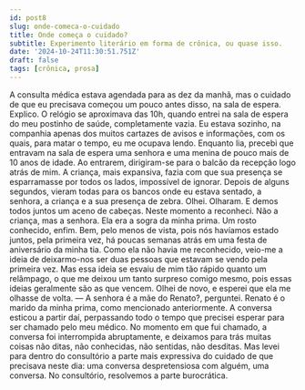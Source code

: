 ```yaml
---
id: post8
slug: onde-comeca-o-cuidado
title: Onde começa o cuidado?
subtitle: Experimento literário em forma de crônica, ou quase isso.
date: '2024-10-24T11:30:51.751Z'
draft: false
tags: [crônica, prosa]
---
```


A consulta médica estava agendada para as dez da manhã, mas o cuidado de que eu precisava
começou um pouco antes disso, na sala de espera. Explico. O relógio se aproximava das 10h, 
quando entrei na sala de espera do meu postinho de saúde, completamente vazia.
Eu estava sozinho, na companhia apenas dos muitos cartazes de avisos e informações,
com os quais, para matar o tempo, eu me ocupava lendo. Enquanto lia, 
precebi que entravam na sala de espera uma senhora e uma menina de pouco mais de 10 anos
de idade. Ao entrarem, dirigiram-se para o balcão da recepção logo
atrás de mim. A criança, mais expansiva, fazia com que sua 
presença se esparramasse por todos os lados, impossível de ignorar. 
Depois de alguns segundos, vieram todas para os bancos onde eu estava sentado,
a senhora, a criança e a sua presença de zebra. Olhei. Olharam. 
E demos todos juntos um aceno de cabeças. Neste momento a reconheci. 
Não a criança, mas a senhora. Ela era a sogra da minha prima. Um rosto conhecido, enfim. 
Bem, pelo menos de vista, pois nós havíamos estado juntos, pela primeira vez, 
há poucas semanas atrás em uma festa de aniversário da minha tia. 
Como ela não havia me reconhecido, veio-me a ideia de deixarmo-nos ser duas
pessoas que estavam se vendo pela primeira vez. Mas essa ideia se esvaiu de mim tão
rápido quanto um relâmpago, o que me deixou um tanto surpreso comigo mesmo, pois
essas ideias geralmente são as que vencem. Olhei de novo, 
e esperei que ela me olhasse de volta. 
— A senhora é a mãe do Renato?, perguntei.
Renato é o marido da minha prima, como mencionado anteriormente. 
A conversa esticou a partir daí, perpassando todo o tempo que 
precisei esperar para ser chamado pelo meu médico. No momento em que fui chamado, a conversa 
foi interrompida abruptamente, e deixamos para trás muitas coisas não ditas, não conhecidas,
não sentidas, não desditas. Mas levei para dentro do consultório a parte mais expressiva
do cuidado de que precisava neste dia: uma conversa despretensiosa com alguém, uma conversa. 
No consultório, resolvemos a parte burocrática.


